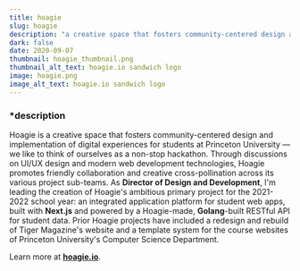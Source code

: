```yaml
---
title: hoagie
slug: hoagie
description: "a creative space that fosters community-centered design and implementation of web applications; Hoagie is Princeton's digital experience club."
dark: false
date: 2020-09-07
thumbnail: hoagie_thumbnail.png
thumbnail_alt_text: hoagie.io sandwich logo
image: hoagie.png
image_alt_text: hoagie.io sandwich logo
---
```

### *description
Hoagie is a creative space that fosters community-centered design and implementation of digital experiences for students at Princeton University &#8212; we like to think of ourselves as a non-stop hackathon. 
Through discussions on UI/UX design and modern web development technologies, Hoagie promotes friendly collaboration and creative cross-pollination across its various project sub-teams.
As **Director of Design and Development**, I'm leading the creation of Hoagie's ambitious primary project for the 2021-2022 school year: an integrated application platform for student web apps, 
built with **Next.js** and powered by a Hoagie-made, **Golang**-built RESTful API for student data. 
Prior Hoagie projects have included a redesign and rebuild of Tiger Magazine's website and a template system for the course websites of Princeton University's Computer Science Department.

Learn more at **[hoagie.io](https://hoagie.io)**.